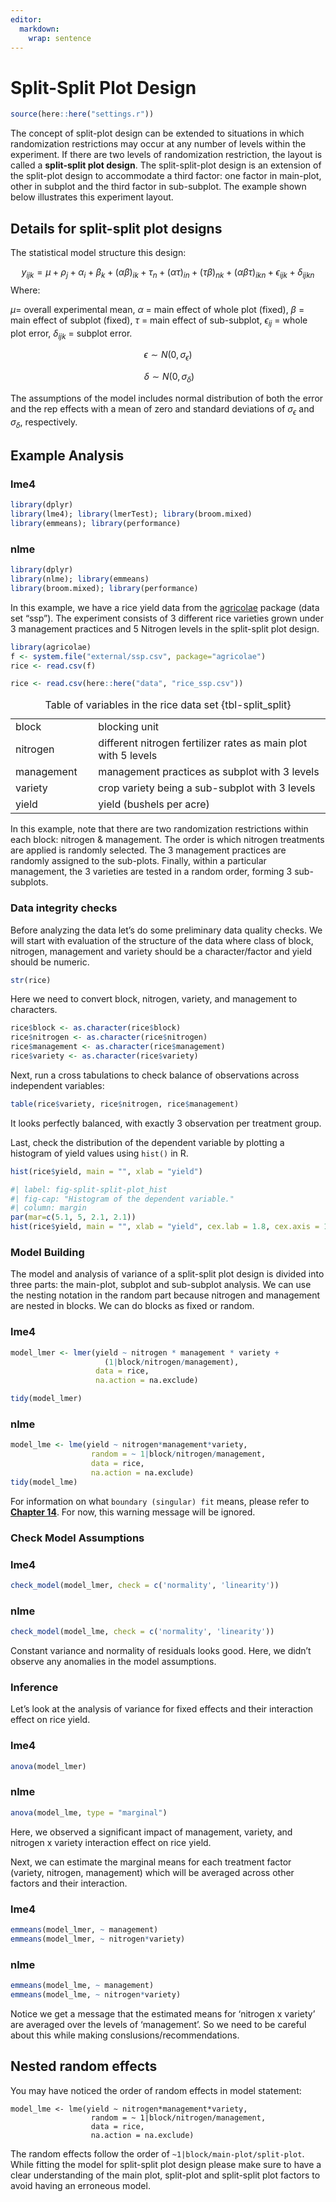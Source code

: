 ```yaml
---
editor: 
  markdown: 
    wrap: sentence
---
```


# Split-Split Plot Design

```r
source(here::here("settings.r"))
```

The concept of split-plot design can be extended to situations in which randomization restrictions may occur at any number of levels within the experiment. If there are two levels of randomization restriction, the layout is called a **split-split plot design**. The split-split-plot design is an extension of the split-plot design to accommodate a third factor: one factor in main-plot, other in subplot and the third factor in sub-subplot. The example shown below illustrates this experiment layout.

## Details for split-split plot designs

The statistical model structure this design:

$$y_{ijk} = \mu + \rho_j +  \alpha_i + \beta_k + (\alpha\beta)_{ik} + \tau_n + (\alpha\tau)_{in} + (\tau\beta)_{nk} + (\alpha\beta\tau)_{ikn} + \epsilon_{ijk} + \delta_{ijkn}$$ Where:

$\mu$= overall experimental mean, $\alpha$ = main effect of whole plot (fixed), $\beta$ = main effect of subplot (fixed), $\tau$ = main effect of sub-subplot, $\epsilon_{ij}$ = whole plot error, $\delta_{ijk}$ = subplot error.

$$ \epsilon \sim N(0, \sigma_\epsilon)$$

$$\ \delta  \sim N(0, \sigma_\delta)$$

The assumptions of the model includes normal distribution of both the error and the rep effects with a mean of zero and standard deviations of $\sigma_\epsilon$ and $\sigma_\delta$, respectively.

## Example Analysis
::: panel-tabset
### lme4

```r
library(dplyr)
library(lme4); library(lmerTest); library(broom.mixed)
library(emmeans); library(performance)
```

### nlme

```r
library(dplyr)
library(nlme); library(emmeans)
library(broom.mixed); library(performance)
```
:::

In this example, we have a rice yield data from the [agricolae](https://CRAN.R-project.org/package=agricolae) package (data set "ssp"). The experiment consists of 3 different rice varieties grown under 3 management practices and 5 Nitrogen levels in the split-split plot design.

```r
library(agricolae)
f <- system.file("external/ssp.csv", package="agricolae")
rice <- read.csv(f)
```

```r
rice <- read.csv(here::here("data", "rice_ssp.csv"))
```

|            |                                                                |
|-------------------|-----------------------------------------------------|
| block      | blocking unit                                                  |
| nitrogen   | different nitrogen fertilizer rates as main plot with 5 levels |
| management | management practices as subplot with 3 levels                  |
| variety    | crop variety being a sub-subplot with 3 levels                 |
| yield      | yield (bushels per acre)                                       |

: Table of variables in the rice data set {tbl-split_split}

In this example, note that there are two randomization restrictions within each block: nitrogen & management. The order is which nitrogen treatments are applied is randomly selected. The 3 management practices are randomly assigned to the sub-plots. Finally, within a particular management, the 3 varieties are tested in a random order, forming 3 sub-subplots. 


### Data integrity checks

Before analyzing the data let's do some preliminary data quality checks. 
We will start with evaluation of the structure of the data where class of block, nitrogen, management and variety should be a character/factor and yield should be numeric.

```r
str(rice)
```
Here we need to convert block, nitrogen, variety, and management to characters.

```r
rice$block <- as.character(rice$block)
rice$nitrogen <- as.character(rice$nitrogen)
rice$management <- as.character(rice$management)
rice$variety <- as.character(rice$variety)
```

Next, run a cross tabulations to check balance of observations across independent variables:

```r
table(rice$variety, rice$nitrogen, rice$management)
```

It looks perfectly balanced, with exactly 3 observation per treatment group.

Last, check the distribution of the dependent variable by plotting a histogram of yield values using `hist()` in R.

```r
hist(rice$yield, main = "", xlab = "yield")
```
```r
#| label: fig-split-split-plot_hist
#| fig-cap: "Histogram of the dependent variable."
#| column: margin
par(mar=c(5.1, 5, 2.1, 2.1))
hist(rice$yield, main = "", xlab = "yield", cex.lab = 1.8, cex.axis = 1.5, , col = base_plot_color)
```

### Model Building

The model and analysis of variance of a split-split plot design is divided into three parts: the main-plot, subplot and sub-subplot analysis.
We can use the nesting notation in the random part because nitrogen and management are nested in blocks.
We can do blocks as fixed or random.

::: panel-tabset
### lme4

```r
model_lmer <- lmer(yield ~ nitrogen * management * variety +
                     (1|block/nitrogen/management),
                   data = rice,
                   na.action = na.exclude)

tidy(model_lmer)
```

### nlme

```r
model_lme <- lme(yield ~ nitrogen*management*variety,
                  random = ~ 1|block/nitrogen/management,
                  data = rice, 
                  na.action = na.exclude)
tidy(model_lme)
```
:::

::: column-margin
For information on what `boundary (singular) fit` means, please refer to [**Chapter 14**](troubleshooting.qmd). For now, this warning message will be ignored. 
:::

### Check Model Assumptions

::: panel-tabset 
### lme4

```r
check_model(model_lmer, check = c('normality', 'linearity'))
```

### nlme

```r
check_model(model_lme, check = c('normality', 'linearity'))
```

:::

Constant variance and normality of residuals looks good. Here, we didn't observe any anomalies in the model assumptions.

### Inference

Let's look at the analysis of variance for fixed effects and their interaction effect on rice yield.

::: panel-tabset
### lme4

```r
anova(model_lmer)
```

### nlme

```r
anova(model_lme, type = "marginal")
```
:::

Here, we observed a significant impact of management, variety, and nitrogen x variety interaction effect on rice yield. 


Next, we can estimate the marginal means for each treatment factor (variety, nitrogen, management) which will be averaged across other factors and their interaction.

::: panel-tabset
### lme4

```r
emmeans(model_lmer, ~ management)
emmeans(model_lmer, ~ nitrogen*variety)
```

### nlme

```r
emmeans(model_lme, ~ management)
emmeans(model_lme, ~ nitrogen*variety)
```
:::

Notice we get a message that the estimated means for 'nitrogen x variety' are averaged over the levels of 'management'. So we need to be careful about this while making conslusions/recommendations. 

::: callout-note
## Nested random effects

You may have noticed the order of random effects in model statement:

```         
model_lme <- lme(yield ~ nitrogen*management*variety,
                  random = ~ 1|block/nitrogen/management,
                  data = rice, 
                  na.action = na.exclude)
```
The random effects follow the order of `~1|block/main-plot/split-plot`. While fitting the model for split-split plot design please make sure to have a clear understanding of the main plot, split-plot and split-split plot factors to avoid having an erroneous model. 

:::